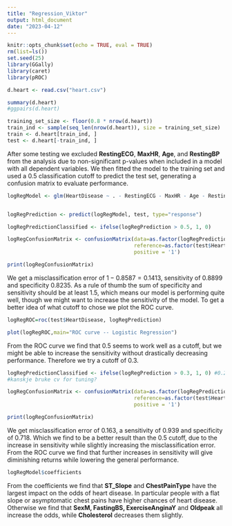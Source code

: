 ```yaml
---
title: "Regression_Viktor"
output: html_document
date: "2023-04-12"
---
```


```r
knitr::opts_chunk$set(echo = TRUE, eval = TRUE)
rm(list=ls())
set.seed(25)
library(GGally)
library(caret)
library(pROC)
```


```r
d.heart <- read.csv("heart.csv")

summary(d.heart)
#ggpairs(d.heart)
```

```r
training_set_size <- floor(0.8 * nrow(d.heart))
train_ind <- sample(seq_len(nrow(d.heart)), size = training_set_size)
train <- d.heart[train_ind, ]
test <- d.heart[-train_ind, ]

```

After some testing we excluded **RestingECG**, **MaxHR**, **Age**, and **RestingBP** from the analysis due to non-significant p-values when included in a model with all dependent variables. We then fitted the model to the training set and used a $0.5$ classification cutoff to predict the test set, generating a confusion matrix to evaluate performance.

```r

logRegModel <- glm(HeartDisease ~ . - RestingECG - MaxHR - Age - RestingBP, data = train, family = "binomial")


logRegPrediction <- predict(logRegModel, test, type="response")

logRegPredictionClassified <- ifelse(logRegPrediction > 0.5, 1, 0)

logRegConfusionMatrix <- confusionMatrix(data=as.factor(logRegPredictionClassified), 
                                         reference=as.factor(test$HeartDisease), 
                                         positive = '1')

print(logRegConfusionMatrix)

```

We get a misclassification error of $1 - 0.8587 = 0.1413$, sensitivity of $0.8899$ and specificity $0.8235$. As a rule of thumb the sum of specificity and sensitivity should be at least $1.5$, which means our model is performing quite well, though we might want to increase the sensitivity of the model. To get a better idea of what cutoff to chose we plot the ROC curve.

```r

logRegROC=roc(test$HeartDisease, logRegPrediction)

plot(logRegROC,main="ROC curve -- Logistic Regression")
```

From the ROC curve we find that $0.5$ seems to work well as a cutoff, but we might be able to increase the sensitivity without drastically decreasing performance. Therefore we try a cutoff of $0.3$. 

```r
logRegPredictionClassified <- ifelse(logRegPrediction > 0.3, 1, 0) #0.2 gir sens: 0.96, spec:0.61
#kanskje bruke cv for tuning? 

logRegConfusionMatrix <- confusionMatrix(data=as.factor(logRegPredictionClassified), 
                                         reference=as.factor(test$HeartDisease), 
                                         positive = '1')

print(logRegConfusionMatrix)

```

We get misclassification error of $0.163$, a sensitivity of $0.939$ and specificity of $0.718$. Which we find to be a better result than the $0.5$ cutoff, due to the increase in sensitivity while slightly increasing the misclassification error. From the ROC curve we find that further increases in sensitivity will give diminishing returns while lowering the general performance.   

```r
logRegModel$coefficients
```

From the coefficients we find that **ST_Slope** and **ChestPainType** have the largest impact on the odds of heart disease. In particular people with a flat slope or asymptomatic chest pains have higher chances of heart disease. Otherwise we find that **SexM, FastingBS, ExerciseAnginaY** and **Oldpeak** all increase the odds, while **Cholesterol** decreases them slightly.



